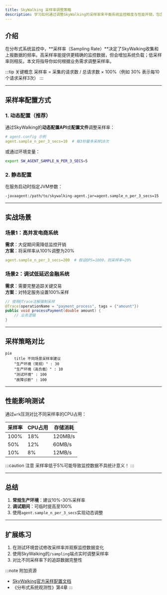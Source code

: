 ```yaml
---
title: SkyWalking 采样率调整策略
description: 学习如何通过调整SkyWalking的采样率来平衡系统监控精度与性能开销，包含配置示例和实战场景分析。
---
```


## 介绍

在分布式系统监控中，**采样率（Sampling Rate）**决定了SkyWalking收集和上报数据的频率。高采样率能提供更精确的监控数据，但会增加系统负载；低采样率则相反。本文将指导你如何根据业务需求调整采样率。

:::tip 关键概念
采样率 = 采集的请求数 / 总请求数 × 100%（例如 30% 表示每10个请求采样3次）
:::

---

## 采样率配置方式

### 1. 动态配置（推荐）
通过SkyWalking的**动态配置API**或**配置文件**调整采样率：

```yaml
# agent.config 示例
agent.sample_n_per_3_secs=10  # 每3秒最多采样10次
```

或通过环境变量：
```bash
export SW_AGENT_SAMPLE_N_PER_3_SECS=5
```

### 2. 静态配置
在服务启动时指定JVM参数：
```bash
-javaagent:/path/to/skywalking-agent.jar=agent.sample_n_per_3_secs=15
```

---

## 实战场景

### 场景1：高并发电商系统
**需求**：大促期间需降低监控开销  
**方案**：将采样率从100%调整为20%  
```yaml
agent.sample_n_per_3_secs=200  # 假设QPS=1000，则采样率≈20%
```

### 场景2：调试低延迟金融系统
**需求**：需要完整追踪关键交易  
**方案**：对特定服务设置100%采样  
```java
// 使用@Trace注解强制采样
@Trace(operationName = "payment_process", tags = {"amount"})
public void processPayment(double amount) {
    // 业务逻辑
}
```

---

## 采样策略对比

```mermaid
pie
    title 不同场景采样率建议
    "生产环境（常规）" : 30
    "生产环境（高负载）" : 10
    "测试环境" : 100
    "故障诊断" : 100
```

---

## 性能影响测试

通过`wrk`压测对比不同采样率的CPU占用：

| 采样率 | CPU占用 | 存储消耗 |
|--------|---------|----------|
| 100%   | 18%     | 120MB/s  |
| 50%    | 12%     | 60MB/s   |
| 10%    | 8%      | 12MB/s   |

:::caution 注意
采样率低于5%可能导致监控数据不具统计意义！
:::

---

## 总结

1. **常规生产环境**：建议10%-30%采样率  
2. **调试期间**：可临时提高至100%  
3. 使用`agent.sample_n_per_3_secs`实现动态调整  

---

## 扩展练习

1. 在测试环境尝试修改采样率并观察监控数据变化  
2. 使用SkyWalking的`/sampling`端点实时调整采样率  
3. 对比不同采样率下的追踪数据完整性  

:::note 附加资源
- [SkyWalking官方采样配置文档](https://skywalking.apache.org/docs/)
- 《分布式系统观测性》第4章
:::